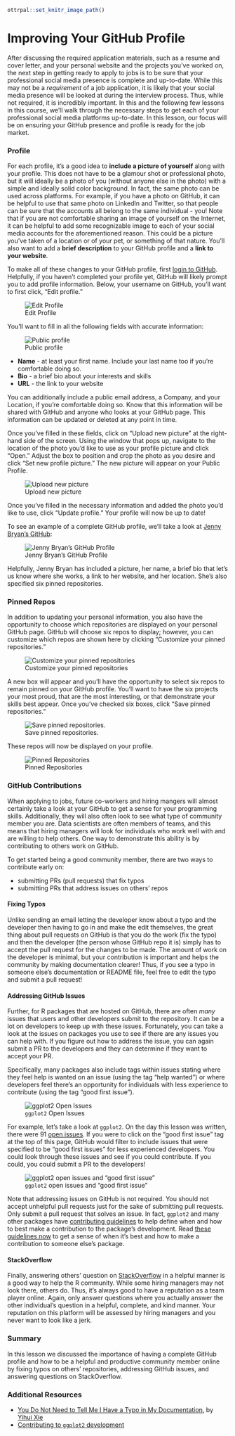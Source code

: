 ```r
ottrpal::set_knitr_image_path()
```
# Improving Your GitHub Profile

After discussing the required application materials, such as a resume and cover letter, and your personal website and the projects you've worked on, the next step in getting ready to apply to jobs is to be sure that your professional social media presence is complete and up-to-date. While this may not be a *requirement* of a job application, it is likely that your social media presence will be looked at during the interview process. Thus, while not required, it is incredibly important. In this and the following few lessons in this course, we'll walk through the necessary steps to get each of your professional social media platforms up-to-date. In this lesson, our focus will be on ensuring your GitHub presence and profile is ready for the job market.

### Profile

For each profile, it's a good idea to **include a picture of yourself** along with your profile. This does not have to be a glamour shot or professional photo, but it will ideally be a photo of you (without anyone else in the photo) with a simple and ideally solid color background. In fact, the same photo can be used across platforms. For example, if you have a photo on GitHub, it can be helpful to use that same photo on LinkedIn and Twitter, so that people can be sure that the accounts all belong to the same individual - you! Note that if you are not comfortable sharing an image of yourself on the Internet, it can be helpful to add some recognizable image to each of your social media accounts for the aforementioned reason. This could be a picture you've taken of a location or of your pet, or something of that nature. You'll also want to add a **brief description** to your GitHub profile and a **link to your website**.

To make all of these changes to your GitHub profile, first [login to GitHub](https://github.com/). Helpfully, if you haven't completed your profile yet, GitHub will likely prompt you to add profile information. Below, your username on GitHub, you'll want to first click, "Edit profile."


![Edit Profile](https://docs.google.com/presentation/d/10VRTUHsYh8hdYBily8cexSdP-sviYCIo_gzh1y8PsRs/export/png?id=10VRTUHsYh8hdYBily8cexSdP-sviYCIo_gzh1y8PsRs&pageid=g3a45d4729b_0_0)

You'll want to fill in all the following fields with accurate information:


![Public profile](https://docs.google.com/presentation/d/10VRTUHsYh8hdYBily8cexSdP-sviYCIo_gzh1y8PsRs/export/png?id=10VRTUHsYh8hdYBily8cexSdP-sviYCIo_gzh1y8PsRs&pageid=g3fe8a5363e_0_1)

* __Name__ - at least your first name. Include your last name too if you're comfortable doing so.
* __Bio__ - a brief bio about your interests and skills
* __URL__ - the link to your website

You can additionally include a public email address, a Company, and your Location, if you're comfortable doing so. Know that this information will be shared with GitHub and anyone who looks at your GitHub page. This information can be updated or deleted at any point in time.

Once you've filled in these fields, click on "Upload new picture" at the right-hand side of the screen. Using the window that pops up, navigate to the location of the photo you'd like to use as your profile picture and click "Open." Adjust the box to position and crop the photo as you desire and click "Set new profile picture." The new picture will appear on your Public Profile.


![Upload new picture](https://docs.google.com/presentation/d/10VRTUHsYh8hdYBily8cexSdP-sviYCIo_gzh1y8PsRs/export/png?id=10VRTUHsYh8hdYBily8cexSdP-sviYCIo_gzh1y8PsRs&pageid=g3fe8a5363e_0_50)

Once you've filled in the necessary information and added the photo you'd like to use, click "Update profile." Your profile will now be up to date!

To see an example of a complete GitHub profile, we'll take a look at [Jenny Bryan's GitHub](https://github.com/jennybc):


![Jenny Bryan's GitHub Profile](https://docs.google.com/presentation/d/10VRTUHsYh8hdYBily8cexSdP-sviYCIo_gzh1y8PsRs/export/png?id=10VRTUHsYh8hdYBily8cexSdP-sviYCIo_gzh1y8PsRs&pageid=g3fe8a5363e_0_65)

Helpfully, Jenny Bryan has included a picture, her name, a brief bio that let's us know where she works, a link to her website, and her location. She's also specified six pinned repositories.

### Pinned Repos

In addition to updating your personal information, you also have the opportunity to choose which repositories are displayed on your personal GitHub page. GitHub will choose six repos to display; however, you can customize which repos are shown here by clicking "Customize your pinned repositories."


![Customize your pinned repositories](https://docs.google.com/presentation/d/10VRTUHsYh8hdYBily8cexSdP-sviYCIo_gzh1y8PsRs/export/png?id=10VRTUHsYh8hdYBily8cexSdP-sviYCIo_gzh1y8PsRs&pageid=g3fe8a5363e_0_5)

A new box will appear and you'll have the opportunity to select six repos to remain pinned on your GitHub profile. You'll want to have the six projects your most proud, that are the most interesting, or that demonstrate your skills best appear. Once you've checked six boxes, click "Save pinned repositories."


![Save pinned repositories.](https://docs.google.com/presentation/d/10VRTUHsYh8hdYBily8cexSdP-sviYCIo_gzh1y8PsRs/export/png?id=10VRTUHsYh8hdYBily8cexSdP-sviYCIo_gzh1y8PsRs&pageid=g3fe8a5363e_0_12)

 These repos will now be displayed on your profile.


![Pinned Repositories](https://docs.google.com/presentation/d/10VRTUHsYh8hdYBily8cexSdP-sviYCIo_gzh1y8PsRs/export/png?id=10VRTUHsYh8hdYBily8cexSdP-sviYCIo_gzh1y8PsRs&pageid=g3fe8a5363e_0_17)


### GitHub Contributions

When applying to jobs, future co-workers and hiring mangers will almost certainly take a look at your GitHub to get a sense for your programming skills. Additionally, they will also often look to see what type of community member you are. Data scientists are often members of teams, and this means that hiring managers will look for individuals who work well with and are willing to help others. One way to demonstrate this ability is by contributing to others work on GitHub.

To get started being a good community member, there are two ways to contribute early on:

* submitting PRs (pull requests) that fix typos
* submitting PRs that address issues on others' repos

#### Fixing Typos

Unlike sending an email letting the developer know about a typo and the developer then having to go in and make the edit themselves, the great thing about pull requests on GitHub is that you do the work (fix the typo) and then the developer (the person whose GitHub repo it is) simply has to accept the pull request for the changes to be made. The amount of work on the developer is minimal, but your contribution is important and helps the community by making documentation clearer! Thus, if you see a typo in someone else's documentation or README file, feel free to edit the typo and submit a pull request!

#### Addressing GitHub Issues

Further, for R packages that are hosted on GitHub, there are often *many* issues that users and other developers submit to the repository. It can be a lot on developers to keep up with these issues. Fortunately, you can take a look at the issues on packages you use to see if there are any issues you can help with. If you figure out how to address the issue, you can again submit a PR to the developers and they can determine if they want to accept your PR.

Specifically, many packages also include tags within issues stating where they feel help is wanted on an issue (using the tag "help wanted") or where developers feel there's an opportunity for individuals with less experience to contribute (using the tag "good first issue").


![`ggplot2` Open Issues](https://docs.google.com/presentation/d/10VRTUHsYh8hdYBily8cexSdP-sviYCIo_gzh1y8PsRs/export/png?id=10VRTUHsYh8hdYBily8cexSdP-sviYCIo_gzh1y8PsRs&pageid=g3fe8a5363e_0_22)

For example, let's take a look at `ggplot2`. On the day this lesson was written, there were 91 [open issues](https://github.com/tidyverse/ggplot2/issues).  If you were to click on the "good first issue" tag at the top of this page, GitHub would filter to include issues that were specified to be "good first issues" for less experienced developers. You could look through these issues and see if you could contribute. If you could, you could submit a PR to the developers!


![`ggplot2` open issues and "good first issue"](https://docs.google.com/presentation/d/10VRTUHsYh8hdYBily8cexSdP-sviYCIo_gzh1y8PsRs/export/png?id=10VRTUHsYh8hdYBily8cexSdP-sviYCIo_gzh1y8PsRs&pageid=g3fe8a5363e_0_28)

Note that addressing issues on GitHub is not required. You should not accept unhelpful pull requests just for the sake of submitting pull requests. Only submit a pull request that solves an issue. In fact, `ggplot2` and many other packages have [contributing guidelines](https://github.com/tidyverse/ggplot2/blob/master/CONTRIBUTING.md) to help define when and how to best make a contribution to the package's development. Read [these guidelines now](https://github.com/tidyverse/ggplot2/blob/master/CONTRIBUTING.md) to get a sense of when it's best and how to make a contribution to someone else's package.

#### StackOverflow

Finally, answering others' question on [StackOverflow](www.stackoverflow.com) in a helpful manner is a good way to help the R community. While some hiring managers may not look there, others do. Thus, it's always good to have a reputation as a team player online. Again, only answer questions where you actually answer the other individual's question in a helpful, complete, and kind manner. Your reputation on this platform will be assessed by hiring managers and you never want to look like a jerk.

### Summary

In this lesson we discussed the importance of having a complete GitHub profile and how to be a helpful and productive community member online by fixing typos on others' repositories, addressing GitHub issues, and answering questions on StackOverflow.

### Additional Resources

* [You Do Not Need to Tell Me I Have a Typo in My Documentation](https://yihui.name/en/2013/06/fix-typo-in-documentation/), by [Yihui Xie](https://yihui.name/en/about/)
* [Contributing to `ggplot2` development](https://github.com/tidyverse/ggplot2/blob/master/CONTRIBUTING.md)

